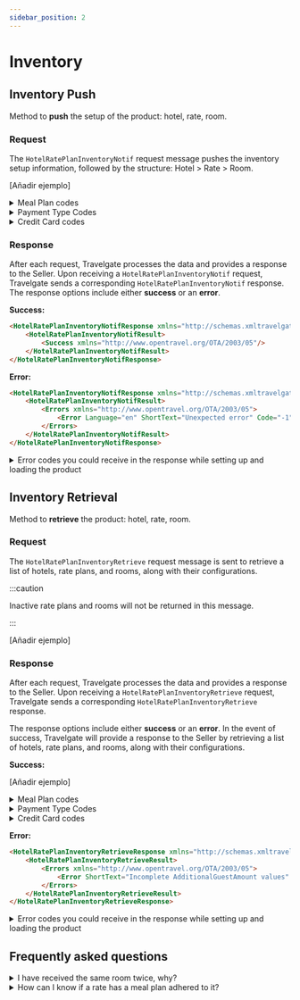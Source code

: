 ```yaml
---
sidebar_position: 2
---
```


# Inventory

## Inventory Push

Method to **push** the setup of the product: hotel, rate, room.

### Request

The `HotelRatePlanInventoryNotif` request message pushes the inventory setup information, followed by the structure: Hotel > Rate > Room.

[Añadir ejemplo]

<details>
    <summary>Meal Plan codes</summary>
    <div>
        <div>
         <table>
				<thead>
					<tr>
						<th>
							<strong>Code</strong>
						</th>
						<th>
							<strong>Description</strong>
						</th>
					</tr>
				</thead>
				<tbody>
					<tr>
						<td>1</td>
						<td>All inclusive</td>
					</tr>
					<tr>
						<td>2</td>
						<td>American</td>
					</tr>
                    <tr>
						<td>3</td>
						<td>Bed & breakfast</td>
					</tr>
					<tr>
						<td>4</td>
						<td>Buffet breakfast</td>
					</tr>
					<tr>
						<td>5</td>
						<td>Caribbean breakfast</td>
					</tr>
                    <tr>
						<td>6</td>
						<td>Continental breakfast</td>
					</tr>
					<tr>
						<td>7</td>
						<td>English breakfast</td>
					</tr>
					<tr>
						<td>8</td>
						<td>European plan</td>
					</tr>
                    <tr>
						<td>9</td>
						<td>Family plan</td>
					</tr>
                    <tr>
						<td>10</td>
						<td>Full board</td>
					</tr>
                    <tr>
						<td>11</td>
						<td>Full breakfast</td>
					</tr>
                    <tr>
						<td>12</td>
						<td>Half board/modified American plan</td>
					</tr>
                    <tr>
						<td>13</td>
						<td>As brochured</td>
					</tr>
                    <tr>
						<td>14</td>
						<td>Room only</td>
					</tr>
                    <tr>
						<td>15</td>
						<td>Self catering</td>
					</tr>
                    <tr>
						<td>16</td>
						<td>Bermuda</td>
					</tr>
                    <tr>
						<td>17</td>
						<td>Dinner bed and breakfast plan</td>
					</tr>
                    <tr>
						<td>18</td>
						<td>Family American</td>
					</tr>
                    <tr>
						<td>19</td>
						<td>Breakfast</td>
					</tr>
                    <tr>
						<td>20</td>
						<td>Modified</td>
					</tr>
                    <tr>
						<td>255</td>
						<td>Full board And Drinks</td>
					</tr>
                    <tr>
						<td>256</td>
						<td>Half board And Drinks</td>
					</tr>
                    <tr>
						<td>257</td>
						<td>All inclusive Premium</td>
					</tr>
                    <tr>
						<td>258</td>
						<td>Gala Dinner</td>
					</tr>
					<tr>
						<td>259</td>
						<td>All Inclusive Light</td>
					</tr>
					<tr>
						<td>260</td>
						<td>Bed and breakfast + Half board</td>
					</tr>
					<tr>
						<td>261</td>
						<td>All Inclusive Limited</td>
					</tr>
					<tr>
						<td>262</td>
						<td>Bed and Brunch</td>
					</tr>
				</tbody>
			</table>
        </div>
    </div>
</details>

<details>
    <summary>Payment Type Codes</summary>
    <div>
        <div>
         <table>
				<thead>
					<tr>
						<th>
							<strong>Code</strong>
						</th>
						<th>
							<strong>Description</strong>
						</th>
					</tr>
				</thead>
				<tbody>
					<tr>
						<td>MerchantPayment</td>
						<td>The customer pays the client and the client will pay the provider</td>
					</tr>
					<tr>
						<td>DirectPayment</td>
						<td>The customer will have to use a credit card as guarantee for the hotel and the payment will be done by the customer at check-in</td>
					</tr>
                    <tr>
						<td>BookingDatePayment</td>
						<td>The client will use a credit card with the exact amount of the option so he can pay the provider/hotel. The provider will charge the payment on the reservation day</td>
					</tr>
					<tr>
						<td>ArrivalDatePayment</td>
						<td>The client will use a credit card with the exact amount of the option so he can pay the provider/hotel, the provider will charge the payment on the checking day</td>
					</tr>
				</tbody>
			</table>
        </div>
    </div>
</details>

<details>
    <summary>Credit Card codes</summary>
    <div>
        <div>
         <table>
				<thead>
					<tr>
						<th>
							<strong>Code</strong>
						</th>
						<th>
							<strong>Name</strong>
						</th>
					</tr>
				</thead>
				<tbody>
					<tr>
						<td>VI</td>
						<td>Visa</td>
					</tr>
					<tr>
						<td>AX</td>
						<td>American Express</td>
					</tr>
                    <tr>
						<td>BC</td>
						<td>BC Card</td>
					</tr>
					<tr>
						<td>CA</td>
						<td>MasterCard</td>
					</tr>
					<tr>
						<td>CB</td>
						<td>Carte Blanche</td>
					</tr>
                    <tr>
						<td>CU</td>
						<td>China Union Pay</td>
					</tr>
					<tr>
						<td>DS</td>
						<td>Discover</td>
					</tr>
					<tr>
						<td>DC</td>
						<td>Diners Club</td>
					</tr>
                    <tr>
						<td>T</td>
						<td>Carta Si</td>
					</tr>
                    <tr>
						<td>R</td>
						<td>Carte Bleue</td>
					</tr>
                    <tr>
						<td>N</td>
						<td>Dankort</td>
					</tr>
                    <tr>
						<td>L</td>
						<td>Delta</td>
					</tr>
                    <tr>
						<td>E</td>
						<td>Electron</td>
					</tr>
                    <tr>
						<td>JC</td>
						<td>Japan Credit Bureau</td>
					</tr>
                    <tr>
						<td>TO</td>
						<td>Maestro</td>
					</tr>
                    <tr>
						<td>S</td>
						<td>Switch</td>
					</tr>
                    <tr>
						<td>EC</td>
						<td>Electronic Cash</td>
					</tr>
                    <tr>
						<td>EU</td>
						<td>EuroCard</td>
					</tr>
                    <tr>
						<td>TP</td>
						<td>Universal air travel card</td>
					</tr>
                    <tr>
						<td>OP</td>
						<td>optima</td>
					</tr>
                    <tr>
						<td>ER</td>
						<td>Air Canada/RnRoute</td>
					</tr>
                    <tr>
						<td>XS</td>
						<td>access</td>
					</tr>
                    <tr>
						<td>O</td>
						<td>others</td>
					</tr>
				</tbody>
			</table>
        </div>
    </div>
</details>

### Response

After each request, Travelgate processes the data and provides a response to the Seller. Upon receiving a `HotelRatePlanInventoryNotif` request, Travelgate sends a corresponding `HotelRatePlanInventoryNotif` response. The response options include either **success** or an **error**.

**Success:**

```html
<HotelRatePlanInventoryNotifResponse xmlns="http://schemas.xmltravelgate.com/hubpush/provider/2012/10">
    <HotelRatePlanInventoryNotifResult>
        <Success xmlns="http://www.opentravel.org/OTA/2003/05"/>
    </HotelRatePlanInventoryNotifResult>
</HotelRatePlanInventoryNotifResponse>
```

**Error:**

```html
<HotelRatePlanInventoryNotifResponse xmlns="http://schemas.xmltravelgate.com/hubpush/provider/2012/10">
    <HotelRatePlanInventoryNotifResult>
        <Errors xmlns="http://www.opentravel.org/OTA/2003/05">
            <Error Language="en" ShortText="Unexpected error" Code="-1">Hotel 1610 already exists in CP.</Error>
        </Errors>
    </HotelRatePlanInventoryNotifResult>
</HotelRatePlanInventoryNotifResponse>
```

<details>
    <summary>Error codes you could receive in the response while setting up and loading the product</summary>
    <div>
        <div>
         <table>
				<thead>
					<tr>
						<th>
							<strong>Error Code</strong>
						</th>
						<th>
							<strong>Error Description</strong>
						</th>
					</tr>
				</thead>
				<tbody>
					<tr>
						<td>-1</td>
						<td>Unexpected error</td>
					</tr>
					<tr>
						<td>1</td>
						<td>Invalid request</td>
					</tr>
					<tr>
						<td>10</td>
						<td>Invalid hotel id</td>
					</tr>
                    <tr>
						<td>11</td>
						<td>Invalid dates</td>
					</tr>
					<tr>
						<td>12</td>
						<td>Invalid rate plan code</td>
					</tr>
					<tr>
						<td>13</td>
						<td>Invalid reservation id</td>
					</tr>
                    <tr>
						<td>14</td>
						<td>Invalid derived rate adjust values</td>
					</tr>
					<tr>
						<td>15</td>
						<td>Invalid id</td>
					</tr>
					<tr>
						<td>16</td>
						<td>Invalid amount type</td>
					</tr>
                    <tr>
						<td>17</td>
						<td>Invalid supplement type</td>
					</tr>
                    <tr>
						<td>18</td>
						<td>Invalid number of hotel</td>
					</tr>
                    <tr>
						<td>19</td>
						<td>Invalid rate currency code</td>
					</tr>
                    <tr>
						<td>20</td>
						<td>Requestor id not found</td>
					</tr>
                    <tr>
						<td>21</td>
						<td>Provider id not found</td>
					</tr>
                    <tr>
						<td>22</td>
						<td>Rooms not found</td>
					</tr>
                    <tr>
						<td>23</td>
						<td>Rates not found</td>
					</tr>
                    <tr>
						<td>30</td>
						<td>Occupation error</td>
					</tr>
                    <tr>
						<td>31</td>
						<td>Rate error</td>
					</tr>
                    <tr>
						<td>32</td>
						<td>Avail rq error</td>
					</tr>
                    <tr>
						<td>33</td>
						<td>Data Base error</td>
					</tr>
                    <tr>
						<td>34</td>
						<td>Cancel error</td>
					</tr>
                    <tr>
						<td>35</td>
						<td>Confirmation error</td>
					</tr>
                    <tr>
						<td>36</td>
						<td>Valuation_error</td>
					</tr>
                    <tr>
						<td>37</td>
						<td>Authorization error</td>
					</tr>
                    <tr>
						<td>38</td>
						<td>Authentication error</td>
					</tr>
                    <tr>
						<td>90</td>
						<td>Connection time out</td>
					</tr>
				</tbody>
			</table>
        </div>
    </div>
</details>

## Inventory Retrieval

Method to **retrieve** the product: hotel, rate, room.

### Request

The `HotelRatePlanInventoryRetrieve` request message is sent to retrieve a list of hotels, rate plans, and rooms, along with their configurations.

:::caution

Inactive rate plans and rooms will not be returned in this message.

:::

[Añadir ejemplo]

### Response

After each request, Travelgate processes the data and provides a response to the Seller. Upon receiving a `HotelRatePlanInventoryRetrieve` request, Travelgate sends a corresponding `HotelRatePlanInventoryRetrieve` response. 

The response options include either **success** or an **error**. In the event of success, Travelgate will provide a response to the Seller  by retrieving a list of hotels, rate plans, and rooms, along with their configurations.

**Success:**

[Añadir ejemplo]

<details>
    <summary>Meal Plan codes</summary>
    <div>
        <div>
         <table>
				<thead>
					<tr>
						<th>
							<strong>Code</strong>
						</th>
						<th>
							<strong>Description</strong>
						</th>
					</tr>
				</thead>
				<tbody>
					<tr>
						<td>1</td>
						<td>All inclusive</td>
					</tr>
					<tr>
						<td>2</td>
						<td>American</td>
					</tr>
                    <tr>
						<td>3</td>
						<td>Bed & breakfast</td>
					</tr>
					<tr>
						<td>4</td>
						<td>Buffet breakfast</td>
					</tr>
					<tr>
						<td>5</td>
						<td>Caribbean breakfast</td>
					</tr>
                    <tr>
						<td>6</td>
						<td>Continental breakfast</td>
					</tr>
					<tr>
						<td>7</td>
						<td>English breakfast</td>
					</tr>
					<tr>
						<td>8</td>
						<td>European plan</td>
					</tr>
                    <tr>
						<td>9</td>
						<td>Family plan</td>
					</tr>
                    <tr>
						<td>10</td>
						<td>Full board</td>
					</tr>
                    <tr>
						<td>11</td>
						<td>Full breakfast</td>
					</tr>
                    <tr>
						<td>12</td>
						<td>Half board/modified American plan</td>
					</tr>
                    <tr>
						<td>13</td>
						<td>As brochured</td>
					</tr>
                    <tr>
						<td>14</td>
						<td>Room only</td>
					</tr>
                    <tr>
						<td>15</td>
						<td>Self catering</td>
					</tr>
                    <tr>
						<td>16</td>
						<td>Bermuda</td>
					</tr>
                    <tr>
						<td>17</td>
						<td>Dinner bed and breakfast plan</td>
					</tr>
                    <tr>
						<td>18</td>
						<td>Family American</td>
					</tr>
                    <tr>
						<td>19</td>
						<td>Breakfast</td>
					</tr>
                    <tr>
						<td>20</td>
						<td>Modified</td>
					</tr>
                    <tr>
						<td>255</td>
						<td>Full board And Drinks</td>
					</tr>
                    <tr>
						<td>256</td>
						<td>Half board And Drinks</td>
					</tr>
                    <tr>
						<td>257</td>
						<td>All inclusive Premium</td>
					</tr>
                    <tr>
						<td>258</td>
						<td>Gala Dinner</td>
					</tr>
					<tr>
						<td>259</td>
						<td>All Inclusive Light</td>
					</tr>
					<tr>
						<td>260</td>
						<td>Bed and breakfast + Half board</td>
					</tr>
					<tr>
						<td>261</td>
						<td>All Inclusive Limited</td>
					</tr>
					<tr>
						<td>262</td>
						<td>Bed and Brunch</td>
					</tr>
				</tbody>
			</table>
        </div>
    </div>
</details>

<details>
    <summary>Payment Type Codes</summary>
    <div>
        <div>
         <table>
				<thead>
					<tr>
						<th>
							<strong>Code</strong>
						</th>
						<th>
							<strong>Description</strong>
						</th>
					</tr>
				</thead>
				<tbody>
					<tr>
						<td>MerchantPayment</td>
						<td>The customer pays the client and the client will pay the provider</td>
					</tr>
					<tr>
						<td>DirectPayment</td>
						<td>The customer will have to use a credit card as guarantee for the hotel and the payment will be done by the customer at check-in</td>
					</tr>
                    <tr>
						<td>BookingDatePayment</td>
						<td>The client will use a credit card with the exact amount of the option so he can pay the provider/hotel. The provider will charge the payment on the reservation day</td>
					</tr>
					<tr>
						<td>ArrivalDatePayment</td>
						<td>The client will use a credit card with the exact amount of the option so he can pay the provider/hotel, the provider will charge the payment on the checking day</td>
					</tr>
				</tbody>
			</table>
        </div>
    </div>
</details>

<details>
    <summary>Credit Card codes</summary>
    <div>
        <div>
         <table>
				<thead>
					<tr>
						<th>
							<strong>Code</strong>
						</th>
						<th>
							<strong>Name</strong>
						</th>
					</tr>
				</thead>
				<tbody>
					<tr>
						<td>VI</td>
						<td>Visa</td>
					</tr>
					<tr>
						<td>AX</td>
						<td>American Express</td>
					</tr>
                    <tr>
						<td>BC</td>
						<td>BC Card</td>
					</tr>
					<tr>
						<td>CA</td>
						<td>MasterCard</td>
					</tr>
					<tr>
						<td>CB</td>
						<td>Carte Blanche</td>
					</tr>
                    <tr>
						<td>CU</td>
						<td>China Union Pay</td>
					</tr>
					<tr>
						<td>DS</td>
						<td>Discover</td>
					</tr>
					<tr>
						<td>DC</td>
						<td>Diners Club</td>
					</tr>
                    <tr>
						<td>T</td>
						<td>Carta Si</td>
					</tr>
                    <tr>
						<td>R</td>
						<td>Carte Bleue</td>
					</tr>
                    <tr>
						<td>N</td>
						<td>Dankort</td>
					</tr>
                    <tr>
						<td>L</td>
						<td>Delta</td>
					</tr>
                    <tr>
						<td>E</td>
						<td>Electron</td>
					</tr>
                    <tr>
						<td>JC</td>
						<td>Japan Credit Bureau</td>
					</tr>
                    <tr>
						<td>TO</td>
						<td>Maestro</td>
					</tr>
                    <tr>
						<td>S</td>
						<td>Switch</td>
					</tr>
                    <tr>
						<td>EC</td>
						<td>Electronic Cash</td>
					</tr>
                    <tr>
						<td>EU</td>
						<td>EuroCard</td>
					</tr>
                    <tr>
						<td>TP</td>
						<td>Universal air travel card</td>
					</tr>
                    <tr>
						<td>OP</td>
						<td>optima</td>
					</tr>
                    <tr>
						<td>ER</td>
						<td>Air Canada/RnRoute</td>
					</tr>
                    <tr>
						<td>XS</td>
						<td>access</td>
					</tr>
                    <tr>
						<td>O</td>
						<td>others</td>
					</tr>
				</tbody>
			</table>
        </div>
    </div>
</details>

**Error:**

```html
<HotelRatePlanInventoryRetrieveResponse xmlns="http://schemas.xmltravelgate.com/hubpush/provider/2012/10">
    <HotelRatePlanInventoryRetrieveResult>
        <Errors xmlns="http://www.opentravel.org/OTA/2003/05">
            <Error ShortText="Incomplete AdditionalGuestAmount values" Code="7"/>
        </Errors>
    </HotelRatePlanInventoryRetrieveResult>
</HotelRatePlanInventoryRetrieveResponse>
```

<details>
    <summary>Error codes you could receive in the response while setting up and loading the product</summary>
    <div>
        <div>
         <table>
				<thead>
					<tr>
						<th>
							<strong>Error Code</strong>
						</th>
						<th>
							<strong>Error Description</strong>
						</th>
					</tr>
				</thead>
				<tbody>
					<tr>
						<td>-1</td>
						<td>Unexpected error</td>
					</tr>
					<tr>
						<td>1</td>
						<td>Invalid request</td>
					</tr>
					<tr>
						<td>10</td>
						<td>Invalid hotel id</td>
					</tr>
                    <tr>
						<td>11</td>
						<td>Invalid dates</td>
					</tr>
					<tr>
						<td>12</td>
						<td>Invalid rate plan code</td>
					</tr>
					<tr>
						<td>13</td>
						<td>Invalid reservation id</td>
					</tr>
                    <tr>
						<td>14</td>
						<td>Invalid derived rate adjust values</td>
					</tr>
					<tr>
						<td>15</td>
						<td>Invalid id</td>
					</tr>
					<tr>
						<td>16</td>
						<td>Invalid amount type</td>
					</tr>
                    <tr>
						<td>17</td>
						<td>Invalid supplement type</td>
					</tr>
                    <tr>
						<td>18</td>
						<td>Invalid number of hotel</td>
					</tr>
                    <tr>
						<td>19</td>
						<td>Invalid rate currency code</td>
					</tr>
                    <tr>
						<td>20</td>
						<td>Requestor id not found</td>
					</tr>
                    <tr>
						<td>21</td>
						<td>Provider id not found</td>
					</tr>
                    <tr>
						<td>22</td>
						<td>Rooms not found</td>
					</tr>
                    <tr>
						<td>23</td>
						<td>Rates not found</td>
					</tr>
                    <tr>
						<td>30</td>
						<td>Occupation error</td>
					</tr>
                    <tr>
						<td>31</td>
						<td>Rate error</td>
					</tr>
                    <tr>
						<td>32</td>
						<td>Avail rq error</td>
					</tr>
                    <tr>
						<td>33</td>
						<td>Data Base error</td>
					</tr>
                    <tr>
						<td>34</td>
						<td>Cancel error</td>
					</tr>
                    <tr>
						<td>35</td>
						<td>Confirmation error</td>
					</tr>
                    <tr>
						<td>36</td>
						<td>Valuation_error</td>
					</tr>
                    <tr>
						<td>37</td>
						<td>Authorization error</td>
					</tr>
                    <tr>
						<td>38</td>
						<td>Authentication error</td>
					</tr>
                    <tr>
						<td>90</td>
						<td>Connection time out</td>
					</tr>
				</tbody>
			</table>
        </div>
    </div>
</details>

## Frequently asked questions

<details>
    <summary>I have received the same room twice, why?</summary>
    <div>
        <div>When you receive, for example, one hotel, one rate plan, and 2 rooms, where one of the rooms appears twice, it is because each one represents different occupancies. For instance, a standard room has 2 possible occupancies: 2 adults + 1 child or 2 adults.</div>
    </div>
</details>

<details>
    <summary>How can I know if a rate has a meal plan adhered to it?</summary>
    <div>
        <div>If your rate plan contains information about the adherence of meal plans, it will be displayed in the MealsIncluded tag.</div>
    </div>
</details>